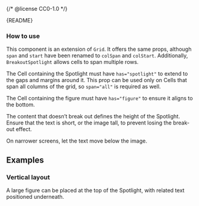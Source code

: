 {/* @license CC0-1.0 */}


<Meta of={BreakoutSpotlightStories} />

<Markdown>{README}</Markdown>

### How to use

This component is an extension of `Grid`.
It offers the same props, although `span` and `start` have been renamed to `colSpan` and `colStart`.
Additionally, `BreakoutSpotlight` allows cells to span multiple rows.

The Cell containing the Spotlight must have `has="spotlight"` to extend to the gaps and margins around it.
This prop can be used only on Cells that span all columns of the grid, so `span="all"` is required as well.

The Cell containing the figure must have `has="figure"` to ensure it aligns to the bottom.

The content that doesn’t break out defines the height of the Spotlight.
Ensure that the text is short, or the image tall, to prevent losing the break-out effect.

On narrower screens, let the text move below the image.

<Primary />

<Controls />

## Examples

### Vertical layout

A large figure can be placed at the top of the Spotlight, with related text positioned underneath.

<Canvas of={BreakoutSpotlightStories.VerticalLayout} />
